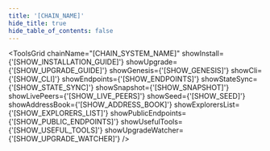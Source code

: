 ```yaml
---
title: '[CHAIN_NAME]'
hide_title: true
hide_table_of_contents: false
---
```



<ChainLayout>
  <ChainHero
    name="[CHAIN_NAME]"
    iconUrl="img/[CHAIN_ICON]"
    bgColor="[CHAIN_BACKGROUND_COLOR]"
    scope="[CHAIN_SCOPE]"
    chainId="[CHAIN_ID]"
    nodeVersion="[VERSION]"
    token="[CHAIN_DENOM_PRETTY]"
    stakeUrl="[STAKE_URL]"
    restakeUrl="[RESTAKE_URL]"
    websiteUrl="[SOCIAL_WEBSITE]"
    githubUrl="[SOCIAL_GITHUB]"
    xUrl="[SOCIAL_X]"
    discordUrl="[SOCIAL_DISCORD]"
  />

  <ProductLinks
    appUrl="[APP_URL]"
    appImageUrl="img/products/[APP_IMAGE]"
    explorerUrl="[EXPLORER_URL]"
    faucetUrl="[FAUCET_URL]"
  />

  <ToolsGrid
    chainName="[CHAIN_SYSTEM_NAME]"
    showInstall={'[SHOW_INSTALLATION_GUIDE]'}
    showUpgrade={'[SHOW_UPGRADE_GUIDE]'}
    showGenesis={'[SHOW_GENESIS]'}
    showCli={'[SHOW_CLI]'}
    showEndpoints={'[SHOW_ENDPOINTS]'}
    showStateSync={'[SHOW_STATE_SYNC]'}
    showSnapshot={'[SHOW_SNAPSHOT]'}
    showLivePeers={'[SHOW_LIVE_PEERS]'}
    showSeed={'[SHOW_SEED]'}
    showAddressBook={'[SHOW_ADDRESS_BOOK]'}
    showExplorersList={'[SHOW_EXPLORERS_LIST]'}
    showPublicEndpoints={'[SHOW_PUBLIC_ENDPOINTS]'}
    showUsefulTools={'[SHOW_USEFUL_TOOLS]'}
    showUpgradeWatcher={'[SHOW_UPGRADE_WATCHER]'}
  />

</ChainLayout>
